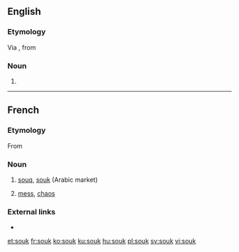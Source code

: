 ==English==
{{wikipedia}}

===Etymology===
Via {{etyl|fr|en}}, from {{etyl|ar|en}} {{term|سُوق||tr=sūq|market|sc=Arab|lang=ar}}

===Noun===
{{en-noun}}

# {{alternative spelling of|souq|lang=en}}

----

==French==

===Etymology===
From {{etyl|ar|fr}} {{term|سُوق||tr=sūq|market|sc=Arab|lang=ar}}

===Noun===
{{fr-noun|m}}

# [[souq]], [[#English|souk]] (Arabic market)
# {{context|figurative|colloquial|lang=fr}} [[mess]], [[chaos]]

===External links===
* {{R:TLFi}}

[[et:souk]]
[[fr:souk]]
[[ko:souk]]
[[ku:souk]]
[[hu:souk]]
[[pl:souk]]
[[sv:souk]]
[[vi:souk]]